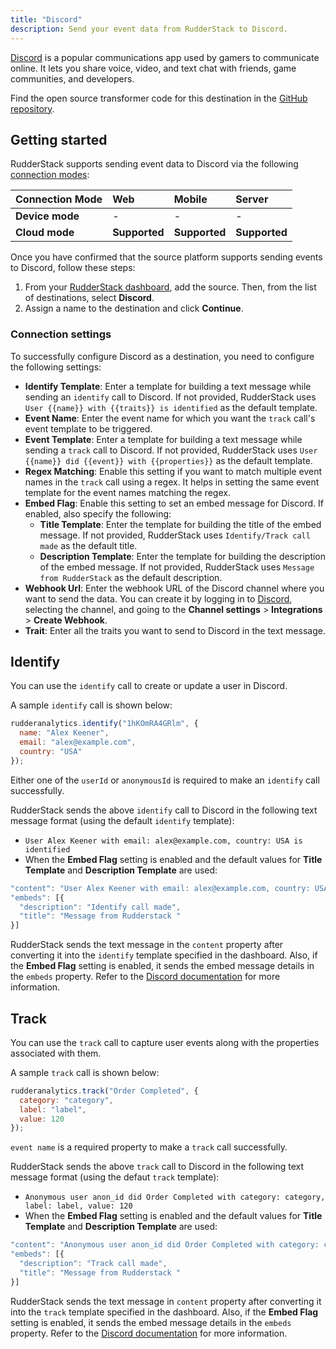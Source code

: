 ```yaml
---
title: "Discord"
description: Send your event data from RudderStack to Discord.
---
```


[Discord](https://discord.com/) is a popular communications app used by gamers to communicate online. It lets you share voice, video, and text chat with friends, game communities, and developers.

Find the open source transformer code for this destination in the <a href="https://github.com/rudderlabs/rudder-transformer/tree/master/src/v0/destinations/discord">GitHub repository</a>.

## Getting started

RudderStack supports sending event data to Discord via the following <a href="https://rudderstack.com/docs/rudderstack-cloud/rudderstack-connection-modes/">connection modes</a>:

| **Connection Mode** | **Web**       | **Mobile**    | **Server**    |
| :------------------ | :------------ | :------------ | :------------ |
| **Device mode**     | -             | -             | -             |
| **Cloud mode**      | **Supported** | **Supported** | **Supported** |

Once you have confirmed that the source platform supports sending events to Discord, follow these steps:

1. From your [RudderStack dashboard](https://app.rudderstack.com/), add the source. Then, from the list of destinations, select **Discord**.
2. Assign a name to the destination and click **Continue**.

### Connection settings

To successfully configure Discord as a destination, you need to configure the following settings:

- **Identify Template**: Enter a template for building a text message while sending an `identify` call to Discord. If not provided, RudderStack uses `User {{name}} with {{traits}} is identified` as the default template.
- **Event Name**: Enter the event name for which you want the `track` call's event template to be triggered.
- **Event Template**: Enter a template for building a text message while sending a `track` call to Discord. If not provided, RudderStack uses `User {{name}} did {{event}} with {{properties}}` as the default template.
- **Regex Matching**: Enable this setting if you want to match multiple event names in the `track` call using a regex. It helps in setting the same event template for the event names matching the regex.
- **Embed Flag**: Enable this setting to set an embed message for Discord. If enabled, also specify the following:
    - **Title Template**: Enter the template for building the title of the embed message. If not provided, RudderStack uses `Identify/Track call made` as the default title.
    - **Description Template**: Enter the template for building the description of the embed message. If not provided, RudderStack uses `Message from RudderStack` as the default description.
- **Webhook Url**: Enter the webhook URL of the Discord channel where you want to send the data. You can create it by logging in to [Discord](https://discord.com/login), selecting the channel, and going to the **Channel settings** > **Integrations** > **Create Webhook**.
- **Trait**: Enter all the traits you want to send to Discord in the text message.

## Identify

You can use the <Link to="/event-spec/standard-events/identify/">`identify`</Link> call to create or update a user in Discord.

A sample `identify` call is shown below:

```javascript
rudderanalytics.identify("1hKOmRA4GRlm", {
  name: "Alex Keener",
  email: "alex@example.com",
  country: "USA"
});
```

<div class="infoBlock">
Either one of the <code class="inline-code">userId</code> or <code class="inline-code">anonymousId</code> is required to make an <code class="inline-code">identify</code> call successfully.
</div>

RudderStack sends the above `identify` call to Discord in the following text message format (using the default `identify` template):
- `User Alex Keener with email: alex@example.com, country: USA is identified`
- When the **Embed Flag** setting is enabled and the default values for **Title Template** and **Description Template** are used:

```javascript
"content": "User Alex Keener with email: alex@example.com, country: USA is identified",
"embeds": [{
  "description": "Identify call made",
  "title": "Message from Rudderstack "
}]
```
RudderStack sends the text message in the `content` property after converting it into the `identify` template specified in the dashboard. Also, if the **Embed Flag** setting is enabled, it sends the embed message details in the `embeds` property. Refer to the [Discord documentation](https://discord.com/developers/docs/resources/webhook) for more information.

## Track

You can use the <Link to="/event-spec/standard-events/track">`track`</Link> call to capture user events along with the properties associated with them.

A sample `track` call is shown below:

```javascript
rudderanalytics.track("Order Completed", {
  category: "category",
  label: "label",
  value: 120
});
```

<div class="infoBlock">
<code class="inline-code">event name</code> is a required property to make a <code class="inline-code">track</code> call successfully.
</div>

RudderStack sends the above `track` call to Discord in the following text message format (using the defaut `track` template):
- `Anonymous user anon_id did Order Completed with category: category, label: label, value: 120`
- When the **Embed Flag** setting is enabled and the default values for **Title Template** and **Description Template** are used:

```javascript
"content": "Anonymous user anon_id did Order Completed with category: category, label: label, value: 120",
"embeds": [{
  "description": "Track call made",
  "title": "Message from Rudderstack "
}]
```

RudderStack sends the text message in `content` property after converting it into the `track` template specified in the dashboard. Also, if the **Embed Flag** setting is enabled, it sends the embed message details in the `embeds` property. Refer to the [Discord documentation](https://discord.com/developers/docs/resources/webhook) for more information.